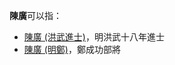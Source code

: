'''陳廣'''可以指：
* [[陳廣_(洪武進士)|陳廣 (洪武進士)]]，明洪武十八年進士
* [[陳廣_(明鄭)|陳廣 (明鄭)]]，鄭成功部將

{{disambig|cat=二字陈姓人名消歧义|guang}}